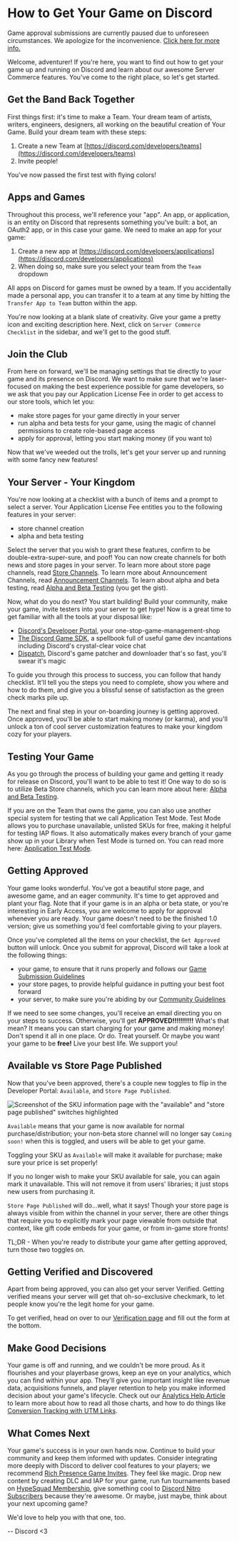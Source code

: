 # How to Get Your Game on Discord

<Alert type="warn">

Game approval submissions are currently paused due to unforeseen circumstances. We apologize for the inconvenience. [Click here for more info.](https://support-dev.discord.com/hc/en-us/articles/360041437171)

</Alert>

Welcome, adventurer! If you're here, you want to find out how to get your game up and running on Discord and learn about our awesome Server Commerce features. You've come to the right place, so let's get started.

## Get the Band Back Together

First things first: it's time to make a Team. Your dream team of artists, writers, engineers, designers, all working on the beautiful creation of Your Game. Build your dream team with these steps:

1. Create a new Team at [https://discord.com/developers/teams](https://discord.com/developers/teams)
2. Invite people!

You've now passed the first test with flying colors!

## Apps and Games

Throughout this process, we'll reference your "app". An app, or application, is an entity on Discord that represents something you've built: a bot, an OAuth2 app, or in this case your game. We need to make an app for your game:

1. Create a new app at [https://discord.com/developers/applications](https://discord.com/developers/applications)
2. When doing so, make sure you select your team from the `Team` dropdown

<Alert type="info">

All apps on Discord for games must be owned by a team. If you accidentally made a personal app, you can transfer it to a team at any time by hitting the `Transfer App to Team` button within the app.

</Alert>

You're now looking at a blank slate of creativity. Give your game a pretty icon and exciting description here. Next, click on `Server Commerce Checklist` in the sidebar, and we'll get to the good stuff.

## Join the Club

From here on forward, we'll be managing settings that tie directly to your game and its presence on Discord. We want to make sure that we're laser-focused on making the best experience possible for game developers, so we ask that you pay our Application License Fee in order to get access to our store tools, which let you:

- make store pages for your game directly in your server
- run alpha and beta tests for your game, using the magic of channel permissions to create role-based page access
- apply for approval, letting you start making money (if you want to)

Now that we've weeded out the trolls, let's get your server up and running with some fancy new features!

## Your Server - Your Kingdom

You're now looking at a checklist with a bunch of items and a prompt to select a server. Your Application License Fee entitles you to the following features in your server:

- store channel creation
- alpha and beta testing

Select the server that you wish to grant these features, confirm to be double-extra-super-sure, and poof! You can now create channels for both news and store pages in your server. To learn more about store page channels, read [Store Channels](#DOCS_GAME_AND_SERVER_MANAGEMENT_SPECIAL_CHANNELS/store-channels). To learn more about Announcement Channels, read [Announcement Channels](#DOCS_GAME_AND_SERVER_MANAGEMENT_SPECIAL_CHANNELS/announcement-channels). To learn about alpha and beta testing, read [Alpha and Beta Testing](#DOCS_GAME_AND_SERVER_MANAGEMENT_ALPHA_AND_BETA_TESTING/)
(you get the gist).

Now, what do you do next? You start building! Build your community, make your game, invite testers into your server to get hype! Now is a great time to get familiar with all the tools at your disposal like:

- [Discord's Developer Portal](https://discord.com/developers/applications), your one-stop-game-management-shop
- [The Discord Game SDK](#DOCS_GAME_SDK_SDK_STARTER_GUIDE/), a spellbook full of useful game dev incantations including Discord's crystal-clear voice chat
- [Dispatch](#DOCS_DISPATCH_DISPATCH_AND_YOU/), Discord's game patcher and downloader that's so fast, you'll swear it's magic

To guide you through this process to success, you can follow that handy checklist. It'll tell you the steps you need to complete, show you where and how to do them, and give you a blissful sense of satisfaction as the green check marks pile up.

The next and final step in your on-boarding journey is getting approved. Once approved, you'll be able to start making money (or karma), and you'll unlock a ton of cool server customization features to make your kingdom cozy for your players.

## Testing Your Game

As you go through the process of building your game and getting it ready for release on Discord, you'll want to be able to test it! One way to do so is to utilize Beta Store channels, which you can learn more about here: [Alpha and Beta Testing](#DOCS_GAME_AND_SERVER_MANAGEMENT_ALPHA_AND_BETA_TESTING/).

If you are on the Team that owns the game, you can also use another special system for testing that we call Application Test Mode. Test Mode allows you to purchase unavailable, unlisted SKUs for free, making it helpful for testing IAP flows. It also automatically makes every branch of your game show up in your Library when Test Mode is turned on. You can read more here: [Application Test Mode](#DOCS_GAME_SDK_STORE/application-test-mode).

## Getting Approved

Your game looks wonderful. You've got a beautiful store page, and awesome game, and an eager community. It's time to get approved and plant your flag. Note that if your game is in an alpha or beta state, or you're interesting in Early Access, you are welcome to apply for approval whenever you are ready. Your game doesn't need to be the finished 1.0 version; give us something you'd feel comfortable giving to your players.

Once you've completed all the items on your checklist, the `Get Approved` button will unlock. Once you submit for approval, Discord will take a look at the following things:

- your game, to ensure that it runs properly and follows our [Game Submission Guidelines](https://support-dev.discord.com/hc/en-us/articles/360025028592-Game-Submission-Guidelines)
- your store pages, to provide helpful guidance in putting your best foot forward
- your server, to make sure you're abiding by our [Community Guidelines](https://discord.com/guidelines)

If we need to see some changes, you'll receive an email directing you on your steps to success. Otherwise, you'll get **APPROVED!!!!!!!!!!** What's that mean? It means you can start charging for your game and making money! Don't spend it all in one place. Or do. Treat yourself. Or maybe you want your game to be **free!** Live your best life. We support you!

## Available vs Store Page Published

Now that you've been approved, there's a couple new toggles to flip in the Developer Portal: `Available`, and `Store Page Published`.

![Screenshot of the SKU information page with the "available" and "store page published" switches highlighted](available-published.png)

`Available` means that your game is now available for normal purchase/distribution; your non-beta store channel will no longer say `Coming soon!` when this is toggled, and users will be able to get your game.

<Alert type="danger">

Toggling your SKU as `Available` will make it available for purchase; make sure your price is set properly!

</Alert>

If you no longer wish to make your SKU available for sale, you can again mark it unavailable. This will not remove it from users' libraries; it just stops new users from purchasing it.

`Store Page Published` will do...well, what it says! Though your store page is always visible from within the channel in your server, there are other things that require you to explicitly mark your page viewable from outside that context, like gift code embeds for your game, or from in-game store fronts!

TL;DR - When you're ready to distribute your game after getting approved, turn those two toggles on.

## Getting Verified and Discovered

Apart from being approved, you can also get your server Verified. Getting verified means your server will get that oh-so-exclusive checkmark, to let people know you're the legit home for your game.

To get verified, head on over to our [Verification page](https://discord.com/verification) and fill out the form at the bottom.

## Make Good Decisions

Your game is off and running, and we couldn't be more proud. As it flourishes and your playerbase grows, keep an eye on your analytics, which you can find within your app. They'll give you important insight like revenue data, acquisitions funnels, and player retention to help you make informed decision about your game's lifecycle. Check out our [Analytics Help Article](https://support-dev.discord.com/hc/en-us/articles/360024852152) to learn more about how to read all those charts, and how to do things like [Conversion Tracking with UTM Links](https://support-dev.discord.com/hc/en-us/articles/360025153051-How-to-track-conversions-with-UTM-links).

## What Comes Next

Your game's success is in your own hands now. Continue to build your community and keep them informed with updates. Consider integrating more deeply with Discord to deliver cool features to your players; we recommend [Rich Presence Game Invites](#DOCS_GAME_SDK_ACTIVITIES/). They feel like magic. Drop new content by creating DLC and IAP for your game, run fun tournaments based on [HypeSquad Membership](#DOCS_GAME_SDK_USERS/current-user-has-flag), give something cool to [Discord Nitro Subscribers](#DOCS_GAME_SDK_USERS/get-current-user-premium-status) because they're awesome. Or maybe, just maybe, think about your next upcoming game?

We'd love to help you with that one, too.

-- Discord <3
